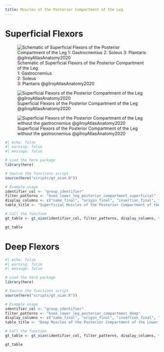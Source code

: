 ```yaml
---
title: Muscles of the Posterior Compartment of the Leg
---
```




# Superficial Flexors

:::{layout-ncol="3"}

![Schematic of Superficial Flexors of the Posterior Compartment of the Leg </br> 1: Gastrocnemius </br> 2: Soleus </br> 3: Plantaris @gilroyAtlasAnatomy2020 ](/The Archive/Anatomy/Skeletal Muscles/Lower limb muscles/Knee and Lower Leg/Posterior compartment/images/gilroyatlas fig32.23a leg posterior compartment schematic.png)

![Superficial Flexors of the Posterior Compartment of the Leg @gilroyAtlasAnatomy2020](/The Archive/Anatomy/Skeletal Muscles/Lower limb muscles/Knee and Lower Leg/Posterior compartment/images/gilroyatlas fig32.23b leg superficial posterior compartment.png)

![Superficial Flexors of the Posterior Compartment of the Leg without the gastrocnemius @gilroyAtlasAnatomy2020](/The Archive/Anatomy/Skeletal Muscles/Lower limb muscles/Knee and Lower Leg/Posterior compartment/images/gilroyatlas fig32.23c leg superficial posterior compartment without gastroc.png)

:::


```r
#| echo: false
#| warning: false
#| message: false

# Load the here package
library(here)

# Source the functions script
source(here("scripts/gt_oian.R"))

# Example usage
identifier_col <- "group_identifier"
filter_patterns <- "knee_lower_leg_posterior_compartment_superficial"
display_columns <- c("name_final", "origin_final", "insertion_final", "innervation_final", "action_final")
table_title <- "Superficial Muscles of the Posterior Compartment of the Lower Leg"

# Call the function
gt_table <- gt_oian(identifier_col, filter_patterns, display_columns, table_title)

gt_table
```





# Deep Flexors

```r
#| echo: false
#| warning: false
#| message: false

# Load the here package
library(here)

# Source the functions script
source(here("scripts/gt_oian.R"))

# Example usage
identifier_col <- "group_identifier"
filter_patterns <- "knee_lower_leg_posterior_compartment_deep"
display_columns <- c("name_final", "origin_final", "insertion_final", "innervation_final", "action_final")
table_title <- "Deep Muscles of the Posterior Compartment of the Lower Leg"

# Call the function
gt_table <- gt_oian(identifier_col, filter_patterns, display_columns, table_title)

gt_table
```
